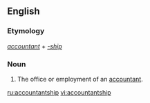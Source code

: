 ==English==

===Etymology===
''[[accountant]]'' + ''[[-ship]]''

===Noun===
{{en-noun}}

# The office or employment of an [[accountant]].

[[ru:accountantship]]
[[vi:accountantship]]
